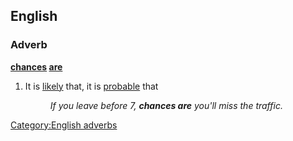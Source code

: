 ==English==

===Adverb===
'''[[chances]] [[are]]'''

# {{idiomatic}} It is [[likely]] that, it is [[probable]] that
#: ''If you leave before 7, '''chances are''' you'll miss the traffic.''

[[Category:English adverbs]]